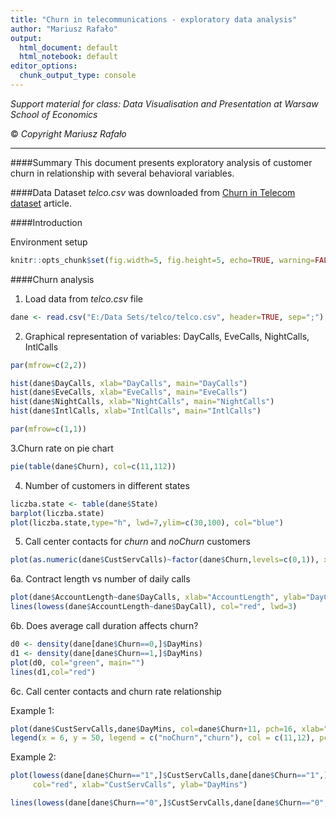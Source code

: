 ```yaml
---
title: "Churn in telecommunications - exploratory data analysis"
author: "Mariusz Rafało"
output:
  html_document: default
  html_notebook: default
editor_options: 
  chunk_output_type: console
---
```


*Support material for class: Data Visualisation and Presentation at Warsaw School of Economics*

&copy; *Copyright Mariusz Rafało*

---

####Summary
This document presents exploratory analysis of customer churn in relationship with several behavioral variables.  

####Data
Dataset *telco.csv* was downloaded from [Churn in Telecom dataset](https://rickvanderzwet.nl/trac/personal/export/167/liacs/dbdm/dbdm_3/report.pdf) article.

####Introduction

Environment setup

```r
knitr::opts_chunk$set(fig.width=5, fig.height=5, echo=TRUE, warning=FALSE, message=FALSE)
```


####Churn analysis

1. Load data from *telco.csv* file

```r

dane <- read.csv("E:/Data Sets/telco/telco.csv", header=TRUE, sep=";")

```


2. Graphical representation of variables: DayCalls, EveCalls, NightCalls, IntlCalls

```r
par(mfrow=c(2,2))

hist(dane$DayCalls, xlab="DayCalls", main="DayCalls")
hist(dane$EveCalls, xlab="EveCalls", main="EveCalls")
hist(dane$NightCalls, xlab="NightCalls", main="NightCalls")
hist(dane$IntlCalls, xlab="IntlCalls", main="IntlCalls")

par(mfrow=c(1,1))
```

3.Churn rate on pie chart

```r
pie(table(dane$Churn), col=c(11,112))

```

4. Number of customers in different states

```r
liczba.state <- table(dane$State)
barplot(liczba.state)
plot(liczba.state,type="h", lwd=7,ylim=c(30,100), col="blue")
```

5. Call center contacts for *churn* and *noChurn* customers

```r
plot(as.numeric(dane$CustServCalls)~factor(dane$Churn,levels=c(0,1)), xlab="Churn", ylab="Call center calls")
```

6a. Contract length vs number of daily calls

```r
plot(dane$AccountLength~dane$DayCalls, xlab="AccountLength", ylab="DayCalls", pch=12)
lines(lowess(dane$AccountLength~dane$DayCall), col="red", lwd=3)

```


6b. Does average call duration affects churn?

```r
d0 <- density(dane[dane$Churn==0,]$DayMins)
d1 <- density(dane[dane$Churn==1,]$DayMins)
plot(d0, col="green", main="")
lines(d1,col="red")

```

6c. Call center contacts and churn rate relationship

Example 1:
```r
plot(dane$CustServCalls,dane$DayMins, col=dane$Churn+11, pch=16, xlab="CustServCalls", ylab="DayMins")
legend(x = 6, y = 50, legend = c("noChurn","churn"), col = c(11,12), pch = 16)
```

Example 2:
```r
plot(lowess(dane[dane$Churn=="1",]$CustServCalls,dane[dane$Churn=="1",]$DayMins), type="l", 
     col="red", xlab="CustServCalls", ylab="DayMins")

lines(lowess(dane[dane$Churn=="0",]$CustServCalls,dane[dane$Churn=="0",]$DayMins), col="blue")
```


